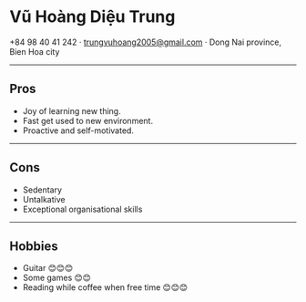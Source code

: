 # Vũ Hoàng Diệu Trung

+84 98 40 41 242 · trungvuhoang2005@gmail.com · Dong Nai province, Bien Hoa city

---

## Pros

- Joy of learning new thing.
- Fast get used to new environment.
- Proactive and self-motivated.

---

## Cons

- Sedentary
- Untalkative
- Exceptional organisational skills

---

## Hobbies

- Guitar 😊😊😊
- Some games 😊😊
- Reading while coffee when free time 😊😊😊